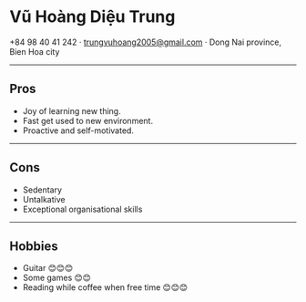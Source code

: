 # Vũ Hoàng Diệu Trung

+84 98 40 41 242 · trungvuhoang2005@gmail.com · Dong Nai province, Bien Hoa city

---

## Pros

- Joy of learning new thing.
- Fast get used to new environment.
- Proactive and self-motivated.

---

## Cons

- Sedentary
- Untalkative
- Exceptional organisational skills

---

## Hobbies

- Guitar 😊😊😊
- Some games 😊😊
- Reading while coffee when free time 😊😊😊